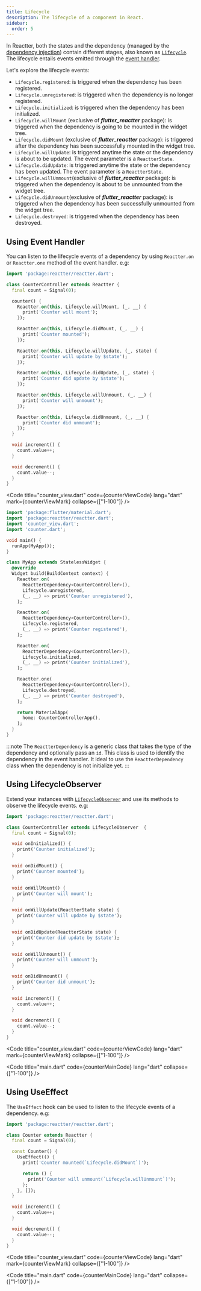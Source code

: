 ```yaml
---
title: Lifecycle
description: The lifecycle of a component in React.
sidebar:
  order: 5
---
```


In Reactter, both the states and the dependency (managed by the [dependency injection](/reactter/core_concepts/dependency_injection)) contain different stages,
also known as <HT><a href="https://pub.dev/documentation/reactter/latest/reactter/Lifecycle.html" target="_blank">`Lifecycle`</a></HT>.
The lifecycle entails events emitted through the [event handler](/reactter/core_concepts/event_handler).

Let's explore the lifecycle events:

- <HE>`Lifecycle.registered`</HE>: is triggered when the dependency has been registered.
- <HE>`Lifecycle.unregistered`</HE>: is triggered when the dependency is no longer registered.
- <HE>`Lifecycle.initialized`</HE>: is triggered when the dependency has been initialized.
- <HE>`Lifecycle.willMount`</HE> (exclusive of _**flutter_reactter**_ package): is triggered when the dependency is going to be mounted in the widget tree.
- <HE>`Lifecycle.didMount`</HE> (exclusive of _**flutter_reactter**_ package): is triggered after the dependency has been successfully mounted in the widget tree.
- <HE>`Lifecycle.willUpdate`</HE>: is triggered anytime the state or the dependency is about to be updated. The event parameter is a <HT>`ReactterState`</HT>.
- <HE>`Lifecycle.didUpdate`</HE>: is triggered anytime the state or the dependency has been updated. The event parameter is a <HT>`ReactterState`</HT>.
- <HE>`Lifecycle.willUnmount`</HE>(exclusive of _**flutter_reactter**_ package): is triggered when the dependency is about to be unmounted from the widget tree.
- <HE>`Lifecycle.didUnmount`</HE>(exclusive of _**flutter_reactter**_ package): is triggered when  the dependency has been successfully unmounted from the widget tree.
- <HE>`Lifecycle.destroyed`</HE>: is triggered when the dependency has been destroyed.

## Using Event Handler

You can listen to the lifecycle events of a dependency by using <HM>`Reactter.on`</HM> or <HM>`Reactter.one`</HM> method of the event handler. e.g:

<TipLifecycleExample />

```dart title="counter_controller.dart" "Reactter.on" "Lifecycle.willMount" "Lifecycle.didMount" "Lifecycle.willUpdate" "Lifecycle.didUpdate" "Lifecycle.willUnmount" "Lifecycle.didUnmount"
import 'package:reactter/reactter.dart';

class CounterController extends Reactter {
  final count = Signal(0);

  counter() {
    Reactter.on(this, Lifecycle.willMount, (_, __) {
      print('Counter will mount');
    });

    Reactter.on(this, Lifecycle.didMount, (_, __) {
      print('Counter mounted');
    });

    Reactter.on(this, Lifecycle.willUpdate, (_, state) {
      print('Counter will update by $state');
    });

    Reactter.on(this, Lifecycle.didUpdate, (_, state) {
      print('Counter did update by $state');
    });

    Reactter.on(this, Lifecycle.willUnmount, (_, __) {
      print('Counter will unmount');
    });

    Reactter.on(this, Lifecycle.didUnmount, (_, __) {
      print('Counter did unmount');
    });
  }

  void increment() {
    count.value++;
  }

  void decrement() {
    count.value--;
  }
}
```

<Code title="counter_view.dart" code={counterViewCode} lang="dart" mark={counterViewMark} collapse={["1-100"]} />

```dart title="main.dart" "Reactter.on" "ReactterDependency" "Lifecycle.unregistered" "Lifecycle.registered" "Lifecycle.initialized" "Lifecycle.destroyed" /(Counter)\\>/
import 'package:flutter/material.dart';
import 'package:reactter/reactter.dart';
import 'counter_view.dart';
import 'counter.dart';

void main() {
  runApp(MyApp());
}

class MyApp extends StatelessWidget {
  @override
  Widget build(BuildContext context) {
    Reactter.on(
      ReactterDependency<CounterController>(),
      Lifecycle.unregistered,
      (_, __) => print('Counter unregistered'),
    );

    Reactter.on(
      ReactterDependency<CounterController>(),
      Lifecycle.registered,
      (_, __) => print('Counter registered'),
    );

    Reactter.on(
      ReactterDependency<CounterController>(),
      Lifecycle.initialized,
      (_, __) => print('Counter initialized'),
    );

    Reactter.one(
      ReactterDependency<CounterController>(),
      Lifecycle.destroyed,
      (_, __) => print('Counter destroyed'),
    );

    return MaterialApp(
      home: CounterControllerApp(),
    );
  }
}
```

:::note
  The <HT>`ReactterDependency`</HT> is a generic class that takes the type of the dependency and optionally pass an `id`.
  This class is used to identify the dependency in the event handler.
  It ideal to use the <HT>`ReactterDependency`</HT> class when the dependency is not initialize yet.
:::

## Using LifecycleObserver

Extend your instances with <HT><a href="https://pub.dev/documentation/reactter/latest/reactter/LifecycleObserver-class.html" target="_blank">`LifecycleObserver`</a></HT>
and use its methods to observe the lifecycle events. e.g:

<TipLifecycleExample />

```dart title="counter_controller.dart" "LifecycleObserver" "onInitialized" "onDidMount" "onWillMount" "onWillUpdate" "onDidUpdate" "onWillUnmount" "onDidUnmount"
import 'package:reactter/reactter.dart';

class CounterController extends LifecycleObserver  {
  final count = Signal(0);

  void onInitialized() {
    print('Counter initialized');
  }

  void onDidMount() {
    print('Counter mounted');
  }

  void onWillMount() {
    print('Counter will mount');
  }

  void onWillUpdate(ReactterState state) {
    print('Counter will update by $state');
  }

  void onDidUpdate(ReactterState state) {
    print('Counter did update by $state');
  }

  void onWillUnmount() {
    print('Counter will unmount');
  }

  void onDidUnmount() {
    print('Counter did unmount');
  }

  void increment() {
    count.value++;
  }

  void decrement() {
    count.value--;
  }
}
```

<Code title="counter_view.dart" code={counterViewCode} lang="dart" mark={counterViewMark} collapse={["1-100"]} />

<Code title="main.dart" code={counterMainCode} lang="dart" collapse={["1-100"]} />

## Using UseEffect

The <HT>`UseEffect`</HT> hook can be used to listen to the lifecycle events of a dependency. e.g:

<TipLifecycleExample />

```dart title="counter.dart" "UseEffect" /(count)(?!\u0060)/
import 'package:reactter/reactter.dart';

class Counter extends Reactter {
  final count = Signal(0);

  const Counter() {
    UseEffect(() {
      print('Counter mounted(`Lifecycle.didMount`)');

      return () {
        print('Counter will unmount(`Lifecycle.willUnmount`)');
      };
    }, []);
  }

  void increment() {
    count.value++;
  }

  void decrement() {
    count.value--;
  }
}
```

<Code title="counter_view.dart" code={counterViewCode} lang="dart" mark={counterViewMark} collapse={["1-100"]} />

<Code title="main.dart" code={counterMainCode} lang="dart" collapse={["1-100"]} />